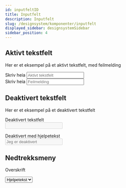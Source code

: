 ```yaml
---
id: inputfeltID
title: Inputfelt
description: Inputfelt
slug: /designsystem/komponenter/inputfelt
displayed_sidebar: designsystemSidebar
sidebar_position: 4
---
```

## Aktivt tekstfelt

Her er et eksempel på et aktivt tekstfelt, med feilmelding

<label class="input-label" for="textField">Skriv heia </label>
<input type="text" id="textField" placeholder="Aktivt tekstfelt"/>
<br/>
<label class="error-label" for="textFieldInvalid">Skriv heia </label>
<input type="text" id="textFieldInvalid" placeholder="Feilmelding" required/>

## Deaktivert tekstfelt

Her er et eksempel på et deaktivert tekstfelt

<label for="disabledTextField">Deaktivert tekstfelt </label><br/>
<input type="text" id="disabledTextField" disabled/><br/>

<label for="disabledTextField">Deaktivert med hjelpetekst </label><br/>
<input type="text" id="disabledTextField" disabled placeholder="Jeg er deaktivert"/>

## Nedtrekksmeny

<label for="dropdown">Overskrift </label><br/>

<select name="dropdown" id="dropdown">
    <option value="" disabled selected>Hjelpetekst</option>
    <option value="eiendom">Eiendom</option>
    <option value="til lands">Til lands</option>
    <option value="til sjøs">Til sjøs</option>
</select>